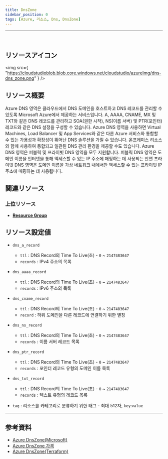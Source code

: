 ```yaml
---
title: DnsZone
sidebar_position: 0
tags: [Azure, 리소스, Dns, DnsZone]
---
```


<hr />
<br />

## リソースアイコン

<img
    src={
        "https://cloudstudioblob.blob.core.windows.net/cloudstudio/azureImg/dns-dns_zone.png"
    }
/>

## リソース概要

Azure DNS 영역은 클라우드에서 DNS 도메인을 호스트하고 DNS 레코드를 관리할 수 있도록 Microsoft Azure에서 제공하는 서비스입니다.
A, AAAA, CNAME, MX 및 TXT와 같은 DNS 레코드를 관리하고 SOA(권한 시작), NS(이름 서버) 및 PTR(포인터) 레코드와 같은 DNS 설정을 구성할 수 있습니다.
Azure DNS 영역을 사용하면 Virtual Machines, Load Balancer 및 App Services와 같은 다른 Azure 서비스와 통합할 수 있는 가용성과 확장성이 뛰어난 DNS 솔루션을 가질 수 있습니다.
온프레미스 리소스와 함께 사용하여 통합되고 일관된 DNS 관리 환경을 제공할 수도 있습니다.
Azure DNS 영역은 퍼블릭 및 프라이빗 DNS 영역을 모두 지원합니다.
퍼블릭 DNS 영역은 도메인 이름을 인터넷을 통해 액세스할 수 있는 IP 주소에 매핑하는 데 사용되는 반면 프라이빗 DNS 영역은 도메인 이름을 가상 네트워크 내에서만 액세스할 수 있는 프라이빗 IP 주소에 매핑하는 데 사용됩니다.

## 関連リソース

### 上位リソース

-   [**Resource Group**](https://docs.cstudio.app/docs/resource/azure/Base/ResourceGroup)

## リソース設定値

-   `dns_a_record`

    -   `ttl` : DNS Record의 Time To Live(초) - `0` ~ `2147483647`
    -   `records` : IPv4 주소의 목록

-   `dns_aaaa_record`

    -   `ttl` : DNS Record의 Time To Live(초) - `0` ~ `2147483647`
    -   `records` : IPv6 주소의 목록

-   `dns_cname_record`

    -   `ttl` : DNS Record의 Time To Live(초) - `0` ~ `2147483647`
    -   `record` : 하위 도메인을 다른 레코드에 연결하기 위한 별칭

-   `dns_ns_record`

    -   `ttl` : DNS Record의 Time To Live(초) - `0` ~ `2147483647`
    -   `records` : 이름 서버 레코드 목록

-   `dns_ptr_record`

    -   `ttl` : DNS Record의 Time To Live(초) - `0` ~ `2147483647`
    -   `records` : 포인터 레코드 유형의 도메인 이름 목록

-   `dns_txt_record`

    -   `ttl` : DNS Record의 Time To Live(초) - `0` ~ `2147483647`
    -   `records` : 텍스트 유형의 레코드 목록

-   `tag` : 리소스를 카테고리로 분류하기 위한 태그 - 최대 512자, `key`:`value`

---

## 参考資料

-   [Azure DnsZone(Microsoft)](https://learn.microsoft.com/ko-kr/azure/dns/dns-overview)
-   [Azure DnsZone 가격](https://azure.microsoft.com/en-us/pricing/details/dns/)
-   [Azure DnsZone(Terraform)](https://registry.terraform.io/providers/hashicorp/azurerm/latest/docs/resources/dns_zone)
